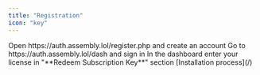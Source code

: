 ```yaml
---
title: "Registration"
icon: "key"
---
```


<Steps>
  <Step title="Sign up">
    Open https://auth.assembly.lol/register.php and create an account
  </Step>
  <Step title="Log in">
    Go to https://auth.assembly.lol/dash and sign in
  </Step>
  <Step title="Redeem key">
    In the dashboard enter your license in "**Redeem Subscription Key**" section
  </Step>
  <Step title="Done">
    [Installation process](/)
  </Step>
</Steps>